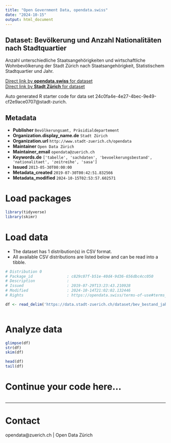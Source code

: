 ```yaml
---
title: "Open Government Data, opendata.swiss"
date: "2024-10-15"
output: html_document
---
```


## Dataset: Bevölkerung und Anzahl Nationalitäten nach Stadtquartier


Anzahl unterschiedliche Staatsangehörigkeiten und wirtschaftliche Wohnbevölkerung der Stadt Zürich nach Staatsangehörigkeit, Statistischem Stadtquartier und Jahr.


[Direct link by **opendata.swiss** for dataset](https://opendata.swiss/de/dataset/bevolkerung-und-anzahl-nationalitaten-nach-stadtquartier-seit-19931)<br>
[Direct link by **Stadt Zürich** for dataset](https://data.stadt-zuerich.ch/dataset/bev_bestand_jahr_anz_nationen_quartier_od3363)

Auto generated R starter code for data set 24c0fa4e-4e27-4bec-9e49-cf2e9ace0707@stadt-zurich.

## Metadata

- **Publisher** `Bevölkerungsamt, Präsidialdepartement`
- **Organization.display_name.de** `Stadt Zürich`
- **Organization.url** `http://www.stadt-zuerich.ch/opendata`
- **Maintainer** `Open Data Zürich`
- **Maintainer_email** `opendata@zuerich.ch`
- **Keywords.de** `['tabelle', 'sachdaten', 'bevoelkerungsbestand', 'nationalitaet', 'zeitreihe', 'sasa']`
- **Issued** `2013-05-30T00:00:00`
- **Metadata_created** `2019-07-30T00:42:51.832566`
- **Metadata_modified** `2024-10-15T02:53:57.602571`


# Load packages

```r

library(tidyverse)
library(skimr)

```

# Load data

-   The dataset has 1 distribution(s) in CSV format.
-   All available CSV distributions are listed below and can be read into a tibble.

```r

# Distribution 0
# Package_id               : c829c07f-b51e-40d4-9d36-656dbc4cc050
# Description              : 
# Issued                   : 2019-07-29T13:23:43.210928
# Modified                 : 2024-10-14T21:02:02.132446
# Rights                   : https://opendata.swiss/terms-of-use#terms_open

df <- read_delim('https://data.stadt-zuerich.ch/dataset/bev_bestand_jahr_anz_nationen_quartier_od3363/download/BEV336OD3363.csv')



```

# Analyze data

```r

glimpse(df)
str(df)
skim(df)

head(df)
tail(df)

```

# Continue your code here...

```r

```

------------------------------------------------------------------------

# Contact

opendata@zuerich.ch | Open Data Zürich
